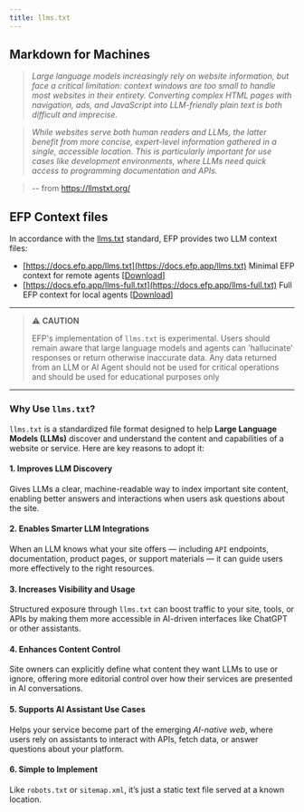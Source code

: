 ```yaml
---
title: llms.txt
---
```


## Markdown for Machines
>_Large language models increasingly rely on website information, but face a critical limitation: context windows are too small to handle most websites in their entirety. Converting complex HTML pages with navigation, ads, and JavaScript into LLM-friendly plain text is both difficult and imprecise._

>_While websites serve both human readers and LLMs, the latter benefit from more concise, expert-level information gathered in a single, accessible location. This is particularly important for use cases like development environments, where LLMs need quick access to programming documentation and APIs._

> -- from https://llmstxt.org/


## EFP Context files

In accordance with the [llms.txt](https://llmstxt.org/) standard, EFP provides two LLM context files:

- [https://docs.efp.app/llms.txt](https://docs.efp.app/llms.txt) Minimal EFP context for remote agents [<a href="https://docs.efp.app/llms.txt" download="llms">Download</a>]
- [https://docs.efp.app/llms-full.txt](https://docs.efp.app/llms-full.txt) Full EFP context for local agents [<a href="https://docs.efp.app/llms-full.txt" download="llms-full">Download</a>]

---
> ⚠️ **CAUTION**
>
> EFP's implementation of `llms.txt` is experimental.  Users should remain aware that large language models and agents can 'hallucinate' responses or return otherwise inaccurate data.  Any data returned from an LLM or AI Agent should not be used for critical operations and should be used for educational purposes only
---

### Why Use `llms.txt`?

`llms.txt` is a standardized file format designed to help **Large Language Models (LLMs)** discover and understand the content and capabilities of a website or service. Here are key reasons to adopt it:

#### 1. Improves LLM Discovery

Gives LLMs a clear, machine-readable way to index important site content, enabling better answers and interactions when users ask questions about the site.

#### 2. Enables Smarter LLM Integrations

When an LLM knows what your site offers — including `API` endpoints, documentation, product pages, or support materials — it can guide users more effectively to the right resources.

#### 3. Increases Visibility and Usage

Structured exposure through `llms.txt` can boost traffic to your site, tools, or APIs by making them more accessible in AI-driven interfaces like ChatGPT or other assistants.

#### 4. Enhances Content Control

Site owners can explicitly define what content they want LLMs to use or ignore, offering more editorial control over how their services are presented in AI conversations.

#### 5. Supports AI Assistant Use Cases

Helps your service become part of the emerging _AI-native web_, where users rely on assistants to interact with APIs, fetch data, or answer questions about your platform.

#### 6. Simple to Implement

Like `robots.txt` or `sitemap.xml`, it’s just a static text file served at a known location.

